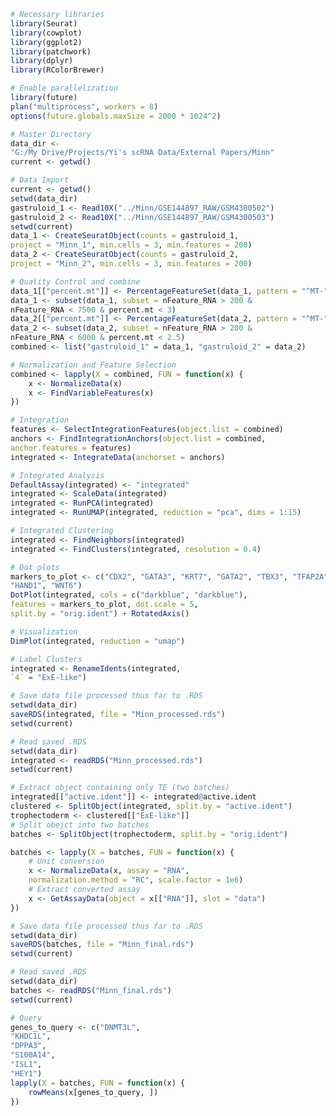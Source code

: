 ```{r}
# Necessary libraries
library(Seurat)
library(cowplot)
library(ggplot2)
library(patchwork)
library(dplyr)
library(RColorBrewer)
```

```{r}
# Enable parallelization
library(future)
plan("multiprocess", workers = 8)
options(future.globals.maxSize = 2000 * 1024^2)
```

```{r}
# Master Directory
data_dir <-
"G:/My Drive/Projects/Yi's scRNA Data/External Papers/Minn"
current <- getwd()
```

```{r}
# Data Import
current <- getwd()
setwd(data_dir)
gastruloid_1 <- Read10X("../Minn/GSE144897_RAW/GSM4300502")
gastruloid_2 <- Read10X("../Minn/GSE144897_RAW/GSM4300503")
setwd(current)
data_1 <- CreateSeuratObject(counts = gastruloid_1,
project = "Minn_1", min.cells = 3, min.features = 200)
data_2 <- CreateSeuratObject(counts = gastruloid_2,
project = "Minn_2", min.cells = 3, min.features = 200)
```

```{r}
# Quality Control and combine
data_1[["percent.mt"]] <- PercentageFeatureSet(data_1, pattern = "^MT-")
data_1 <- subset(data_1, subset = nFeature_RNA > 200 &
nFeature_RNA < 7500 & percent.mt < 3)
data_2[["percent.mt"]] <- PercentageFeatureSet(data_2, pattern = "^MT-")
data_2 <- subset(data_2, subset = nFeature_RNA > 200 &
nFeature_RNA < 6000 & percent.mt < 2.5)
combined <- list("gastruloid_1" = data_1, "gastruloid_2" = data_2)
```

```{r}
# Normalization and Feature Selection
combined <- lapply(X = combined, FUN = function(x) {
    x <- NormalizeData(x)
    x <- FindVariableFeatures(x)
})
```

```{r}
# Integration
features <- SelectIntegrationFeatures(object.list = combined)
anchors <- FindIntegrationAnchors(object.list = combined,
anchor.features = features)
integrated <- IntegrateData(anchorset = anchors)
```

```{r}
# Integrated Analysis
DefaultAssay(integrated) <- "integrated"
integrated <- ScaleData(integrated)
integrated <- RunPCA(integrated)
integrated <- RunUMAP(integrated, reduction = "pca", dims = 1:15)
```

```{r}
# Integrated Clustering
integrated <- FindNeighbors(integrated)
integrated <- FindClusters(integrated, resolution = 0.4)
```

```{r}
# Dot plots
markers_to_plot <- c("CDX2", "GATA3", "KRT7", "GATA2", "TBX3", "TFAP2A",
"HAND1", "WNT6")
DotPlot(integrated, cols = c("darkblue", "darkblue"),
features = markers_to_plot, dot.scale = 5,
split.by = "orig.ident") + RotatedAxis()
```

```{r}
# Visualization
DimPlot(integrated, reduction = "umap")
```

```{r}
# Label Clusters
integrated <- RenameIdents(integrated,
`4` = "ExE-like")
```

```{r}
# Save data file processed thus far to .RDS
setwd(data_dir)
saveRDS(integrated, file = "Minn_processed.rds")
setwd(current)
```








```{r}
# Read saved .RDS
setwd(data_dir)
integrated <- readRDS("Minn_processed.rds")
setwd(current)
```

```{r}
# Extract object containing only TE (two batches)
integrated[["active.ident"]] <- integrated@active.ident
clustered <- SplitObject(integrated, split.by = "active.ident")
trophectoderm <- clustered[["ExE-like"]]
# Split obejct into two batches
batches <- SplitObject(trophectoderm, split.by = "orig.ident")
```

```{r}
batches <- lapply(X = batches, FUN = function(x) {
    # Unit conversion
    x <- NormalizeData(x, assay = "RNA",
    normalization.method = "RC", scale.factor = 1e6)
    # Extract converted assay
    x <- GetAssayData(object = x[["RNA"]], slot = "data")
})
```

```{r}
# Save data file processed thus far to .RDS
setwd(data_dir)
saveRDS(batches, file = "Minn_final.rds")
setwd(current)
```








```{r}
# Read saved .RDS
setwd(data_dir)
batches <- readRDS("Minn_final.rds")
setwd(current)
```

```{r}
# Query
genes_to_query <- c("DNMT3L",
"KHDC1L",
"DPPA3",
"S100A14",
"ISL1",
"HEY1")
lapply(X = batches, FUN = function(x) {
    rowMeans(x[genes_to_query, ])
})
```








```{r}
```